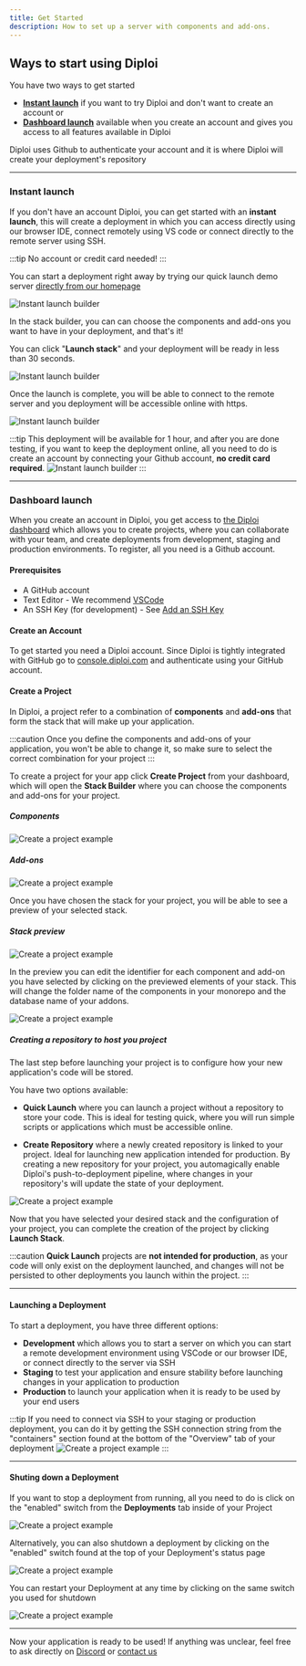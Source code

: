 ```yaml
---
title: Get Started
description: How to set up a server with components and add-ons.
---
```


## Ways to start using Diploi 

You have two ways to get started
* [**Instant launch**](#instant-launch) if you want to try Diploi and don't want to create an account or
* [**Dashboard launch**](#dashboard-launch) available when you create an account and gives you access to all features available in Diploi

Diploi uses Github to authenticate your account and it is where Diploi will create your deployment's repository 

***

### Instant launch

If you don't have an account Diploi, you can get started with an **instant launch**, this will create a deployment in which you can access directly using our browser IDE, connect remotely using VS code or connect directly to the remote server using SSH.

:::tip
No account or credit card needed!
:::

You can start a deployment right away by trying our quick launch demo server [directly from our homepage](https://diploi.com/#testid "directly from our homepage")

![Instant launch builder](../../assets/QuickStartBuilder.png)

In the stack builder, you can can choose the components and add-ons you want to have in your deployment, and that's it!

You can click "**Launch stack**" and your deployment will be ready in less than 30 seconds.

![Instant launch builder](../../assets/InstantLaunchLoading.png)

Once the launch is complete, you will be able to connect to the remote server and you deployment will be accessible online with https.

![Instant launch builder](../../assets/QuickLaunchHome.png)


:::tip
This deployment will be available for 1 hour, and after you are done testing, if you want to keep the deployment online, all you need to do is create an account by connecting your Github account, **no credit card required**.
![Instant launch builder](../../assets/ClaimAccount.png)
:::

***


### Dashboard launch

When you create an account in Diploi, you get access to [the Diploi dashboard](https://console.diploi.com/ "to the Diploi dashboard") which allows you to create projects, where you can collaborate with your team, and create deployments from development, staging and production environments. To register, all you need is a Github account.

#### Prerequisites

* A GitHub account
* Text Editor - We recommend [VSCode](https://code.visualstudio.com/)
* An SSH Key (for development) - See [Add an SSH Key](/guides/add-ssh-key/)

#### Create an Account

To get started you need a Diploi account. Since Diploi is tightly integrated
with GitHub go to [console.diploi.com](https://console.diploi.com) and
authenticate using your GitHub account.

#### Create a Project

In Diploi, a project refer to a combination of **components** and **add-ons** that form the stack that will make up your application.

:::caution
Once you define the components and add-ons of your application, you won't be able to change it, so make sure to select the correct combination for your project
:::

To create a project for your app click **Create Project** from your dashboard, which will open the **Stack Builder** where you can choose the components and add-ons for your project.

##### Components
![Create a project example](../../assets/CreateProjectComponents.png)

##### Add-ons
![Create a project example](../../assets/CreateProjectAddons.png)

Once you have chosen the stack for your project, you will be able to see a preview of your selected stack.

##### Stack preview
![Create a project example](../../assets/CreateProjectPreview.png)

In the preview you can edit the identifier for each component and add-on you have selected by clicking on the previewed elements of your stack. This will change the folder name of the components in your monorepo and the database name of your addons. 

![Create a project example](../../assets/CreateProjectEditNames.png)

##### Creating a repository to host you project

The last step before launching your project is to configure how your new application's code will be stored.

You have two options available:

- **Quick Launch** where you can launch a project without a repository to store your code. This is ideal for testing quick, where you will run simple scripts or applications which must be accessible online.

- **Create Repository** where a newly created repository is linked to your project. Ideal for launching new application intended for production. By creating a new repository for your project, you automagically enable Diploi's push-to-deployment pipeline, where changes in your repository's will update the state of your deployment.

![Create a project example](../../assets/CreateProjectRepo.png)

Now that you have selected your desired stack and the configuration of your project, you can complete the creation of the project by clicking **Launch Stack**.

:::caution
**Quick Launch** projects are **not intended for production**, as your code will only exist on the deployment launched, and changes will not be persisted to other deployments you launch within the project.
:::

***

#### Launching a Deployment

To start a deployment, you have three different options:
- **Development** which allows you to start a server on which you can start a remote development environment using VSCode or our browser IDE, or connect directly to the server via SSH
- **Staging** to test your application and ensure stability before launching changes in your application to production
- **Production** to launch your application when it is ready to be used by your end users 

:::tip
If you need to connect via SSH to your staging or production deployment, you can do it by getting the SSH connection string from the "containers" section found at the bottom of the "Overview" tab of your deployment
![Create a project example](../../assets/CreateDeploymentConnect.png)
:::

***

#### Shuting down a Deployment

If you want to stop a deployment from running, all you need to do is click on the "enabled" switch from the **Deployments** tab inside of your Project

![Create a project example](../../assets/DisableDeploymentCard.png)

Alternatively, you can also shutdown a deployment by clicking on the "enabled" switch found at the top of your Deployment's status page

![Create a project example](../../assets/DisableDeploymentSwitch.png)

You can restart your Deployment at any time by clicking on the same switch you used for shutdown

![Create a project example](../../assets/EnableDeployment.png)

***

Now your application is ready to be used! If anything was unclear, feel free to ask directly on [Discord](https://discord.gg/YV6GYpbQRG) or [contact us](mailto:hello@diploi.com)